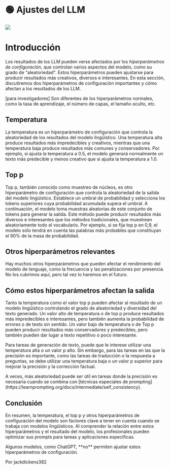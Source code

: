 
# 🟢 Ajustes del LLM

<div style={{ textAlign: "center" }}>
  <Image
    src={"/docs/assets/basics/temperature.svg"}
    width={1247}
    height={1983}
    style={{
      width: "500px",
      height: "300px",
      verticalAlign: "top",
      margin: "auto",
    }}
  />
</div>

# Introducción

Los resultados de los LLM pueden verse afectados por los _hiperparámetros de configuración_, que controlan varios aspectos del modelo, como su grado de "aleatoriedad". Estos hiperparámetros pueden ajustarse para producir resultados más creativos, diversos e interesantes. En esta sección, discutiremos dos hiperparámetros de configuración importantes y cómo afectan a los resultados de los LLM.

<Note>
  [para investigadores] Son diferentes de los hiperparámetros normales, como la
  tasa de aprendizaje, el número de capas, el tamaño oculto, etc.
</Note>

## Temperatura

La temperatura es un hiperparámetro de configuración que controla la aleatoriedad de los resultados del modelo lingüístico. Una temperatura alta produce resultados más impredecibles y creativos, mientras que una temperatura baja produce resultados más comunes y conservadores. Por ejemplo, si ajusta la temperatura a 0.5, el modelo generará normalmente un texto más predecible y menos creativo que si ajusta la temperatura a 1.0.

## Top p

Top p, también conocido como muestreo de núcleos, es otro hiperparámetro de configuración que controla la aleatoriedad de la salida del modelo lingüístico. Establece un umbral de probabilidad y selecciona los tokens superiores cuya probabilidad acumulada supera el umbral. A continuación, el modelo toma muestras aleatorias de este conjunto de tokens para generar la salida. Este método puede producir resultados más diversos e interesantes que los métodos tradicionales, que muestrean aleatoriamente todo el vocabulario. Por ejemplo, si se fija top p en 0,9, el modelo sólo tendrá en cuenta las palabras más probables que constituyan el 90% de la masa de probabilidad.

## Otros hiperparámetros relevantes

Hay muchos otros hiperparámetros que pueden afectar el rendimiento del modelo de lenguaje, como la frecuencia y las penalizaciones por presencia. No los cubrimos aquí, pero tal vez lo haremos en el futuro.

## Cómo estos hiperparámetros afectan la salida

Tanto la temperatura como el valor top p pueden afectar al resultado de un modelo lingüístico controlando el grado de aleatoriedad y diversidad del texto generado. Un valor alto de temperatura o de top p produce resultados más impredecibles e interesantes, pero también aumenta la probabilidad de errores o de texto sin sentido. Un valor bajo de temperatura o de Top p pueden producir resultados más conservadores y predecibles, pero también pueden dar lugar a texto repetitivo o poco interesante.

Para tareas de generación de texto, puede que le interese utilizar una temperatura alta o un valor p alto. Sin embargo, para las tareas en las que la precisión es importante, como las tareas de traducción o la respuesta a preguntas, se debe utilizar una temperatura baja o un valor p superior para mejorar la precisión y la corrección factual.

<Note>
  A veces, más aleatoriedad puede ser útil en tareas donde la precisión es
  necesaria cuando se combina con [técnicas especiales de
  prompting](https://learnprompting.org/docs/intermediate/self_consistency).
</Note>

## Conclusión

En resumen, la temperatura, el top p y otros hiperparámetros de configuración del modelo son factores clave a tener en cuenta cuando se trabaja con modelos lingüísticos. Al comprender la relación entre estos hiperparámetros y el resultado del modelo, los profesionales pueden optimizar sus prompts para tareas y aplicaciones específicas.

<Warning>
  Algunos modelos, como ChatGPT, **no** permiten ajustar estos hiperparámetros
  de configuración.
</Warning>

Por jackdickens382
